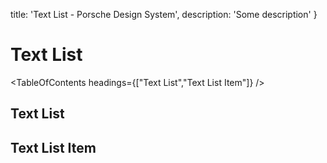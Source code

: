 
  title: 'Text List - Porsche Design System',
  description: 'Some description'
}

# Text List <ComponentStatus tagName="p-text-list"></ComponentStatus>

<TableOfContents headings={["Text List","Text List Item"]} />

## Text List

<ComponentApi tagName="p-text-list" />

## Text List Item

<ComponentApi tagName="p-text-list-item" />
